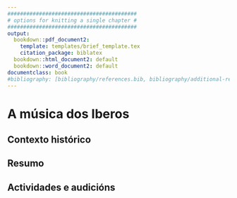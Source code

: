 ```yaml
---
#########################################
# options for knitting a single chapter #
#########################################
output:
  bookdown::pdf_document2:
    template: templates/brief_template.tex
    citation_package: biblatex
  bookdown::html_document2: default
  bookdown::word_document2: default
documentclass: book
#bibliography: [bibliography/references.bib, bibliography/additional-references.bib]
---
```


<!-- PENÍNSULA IBÉRICA -->
# A música dos Iberos
\minitoc <!-- índice do tema-->

## Contexto histórico
## Resumo {-}
## Actividades e audicións {-}

